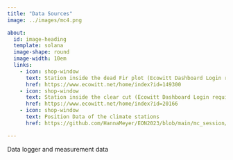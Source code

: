 ```yaml
---
title: "Data Sources"
image: ../images/mc4.png

about:
  id: image-heading
  template: solana
  image-shape: round
  image-width: 10em
  links:
    - icon: shop-window
      text: Station inside the dead Fir plot (Ecowitt Dashboard Login required)
      href: https://www.ecowitt.net/home/index?id=149300
    - icon: shop-window
      text: Station inside the clear cut (Ecowitt Dashboard Login required)
      href: https://www.ecowitt.net/home/index?id=20166
    - icon: shop-window
      text: Position Data of the climate stations
      href: https://github.com/HannaMeyer/EON2023/blob/main/mc_session/data/stations_prelim.zip

---
```

::: {#image-heading}
Data logger and measurement data
:::

